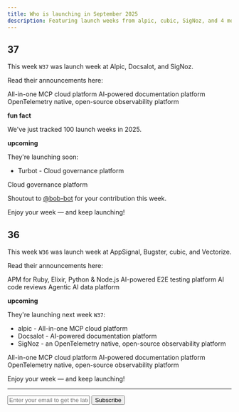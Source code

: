 ```yaml
---
title: Who is launching in September 2025
description: Featuring launch weeks from alpic, cubic, SigNoz, and 4 more developer tools.
---
```


## 37 

This week `W37` was launch week at Alpic, Docsalot, and SigNoz.

Read their announcements here:

<Card title="alpic launch week">
  All-in-one MCP cloud platform
</Card>

<Card title="Docsalot Launch Week" href="https://docsalot.dev/launch-week">
  AI-powered documentation platform
</Card>

<Card title="SigNoz Launch Week 5.0" href="https://signoz.io/launch-week/">
  OpenTelemetry native, open-source observability platform
</Card>

**fun fact**

We've just tracked 100 launch weeks in 2025.

**upcoming**

They're launching soon:

- Turbot - Cloud governance platform 

<Card title="Turbot Launch Week 10" href="https://turbot.com/launch-week/10">
  Cloud governance platform
</Card>

Shoutout to [@bob-bot](https://x.com/bobtordella) for your contribution this week.

Enjoy your week — and keep launching!

## 36

This week `W36` was launch week at AppSignal, Bugster, cubic, and Vectorize.

Read their announcements here:

<Card title="AppSignal Launch Week" href="https://www.appsignal.com/launch-week">
  APM for Ruby, Elixir, Python & Node.js
</Card>

<Card title="Bugster Launch Week" href="https://www.bugster.dev/launch-week">
  AI-powered E2E testing platform
</Card>

<Card title="cubic launch week" href="https://www.cubic.dev/blog/launch-week-1">
  AI code reviews
</Card>

<Card title="Vectorize Launch Week" href="https://vectorize.io/blog/vectorize-launch-week-starts-tuesday-9-2-agents-mcp-and-more">
  Agentic AI data platform
</Card>

**upcoming**

They're launching next week `W37`:

- alpic - All-in-one MCP cloud platform 
- Docsalot - AI-powered documentation platform  
- SigNoz - an OpenTelemetry native, open-source observability platform

<Card title="alpic launch week">
  All-in-one MCP cloud platform
</Card>

<Card title="Docsalot Launch Week" href="https://docsalot.dev/launch-week">
  AI-powered documentation platform
</Card>

<Card title="SigNoz Launch Week 5.0" href="https://signoz.io/launch-week/">
  OpenTelemetry native, open-source observability platform
</Card>

Enjoy your week — and keep launching!

---

<form
  action="https://buttondown.com/api/emails/embed-subscribe/launchweek.dev"
  method="post"
  target="popupwindow"
  onsubmit="window.open('https://buttondown.com/launchweek.dev', 'popupwindow')"
  class="embeddable-buttondown-form"
>
  <input
    type="email"
    name="email"
    placeholder="Enter your email to get the latest updates"
    id="bd-email"
  />
  <input type="submit" value="Subscribe" />
</form>
